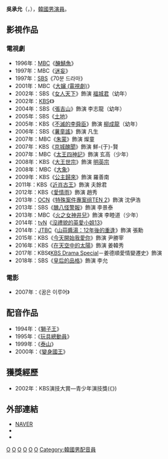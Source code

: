 {{unreferenced|time=2013-05-13T04:27:47+00:00}}
{{藝人
| 姓名 = 吳承允
| 類型 = 男演員
| 外文名 = 오승윤
| 外文 = ko
| 羅馬拼音 = Oh Seung Yoon
| 英文名 = 
| 綽號 = 
| 圖片 =160817 영화 '그랜드 파더' 언론시사회 오승윤.jpg
| 出生日期 = {{birth_date_and_age|1991|3|27}}
| 出生地點 = {{KOR}}[[首爾特別市|首爾特別市]][[陽川區|陽川區]]
| 國籍 = {{KOR}}
| 教育程度 = [[漢陽大學|漢陽大學]]演劇電影科
| 逝世 = 
| 配偶 = 
| 職業 = [[演員|演員]]
| 語言 = [[韓語|韓語]]
| 出道日期 = 1994年
| 出道作 = 
| 代表作 = 
| 電視節目 = 
| 經紀公司 = 家族Actors
}}

'''吳承允'''（{{lang-ko|'''오승윤'''}}，{{bd|1991年|3月27日}}），[[韓國|韓國]][[男演員|男演員]]。

== 影視作品 ==
=== 電視劇 ===
* 1996年：[[文化廣播_(韓國)|MBC]]《[[醃鯖魚|醃鯖魚]]》
* 1997年：MBC《[[迷妄|迷妄]]》
* 1997年：[[SBS_(韓國)|SBS]]《70분 드라마》
* 2001年：MBC《[[大嬸_(電視劇)|大嬸 (電視劇)]]》
* 2002年：SBS《[[女人天下|女人天下]]》飾演 [[福城君|福城君]]（幼年）
* 2002年：[[韓國放送公社|KBS]]《{{link-ko|魔法兒童MASURI|매직키드 마수리}}》
* 2004年：SBS《[[張吉山|張吉山]]》飾演 李志龍（幼年）
* 2005年：SBS《[[土地_(2005年電視劇)|土地]]》
* 2005年：KBS《[[不滅的李舜臣|不滅的李舜臣]]》飾演 [[柳成龍|柳成龍]]（幼年）
* 2006年：SBS《[[薯童謠_(電視劇)|薯童謠]]》飾演 凡生
* 2007年：MBC《[[朱蒙_(電視劇)|朱蒙]]》飾演 燦童
* 2007年：KBS《[[京城醜聞|京城醜聞]]》飾演 鮮-{于}-賢
* 2007年：MBC《[[太王四神記|太王四神記]]》飾演 玄高（少年）
* 2008年：KBS《[[大王世宗|大王世宗]]》飾演 [[明英宗|明英宗]]
* 2008年：MBC《[[大象_(電視劇)|大象]]》
* 2009年：KBS《[[公主歸來|公主歸來]]》飾演 羅善南
* 2011年：KBS《[[近肖古王_(電視劇)|近肖古王]]》飾演 夫餘君
* 2012年：KBS《[[愛情雨|愛情雨]]》飾演 趙秀
* 2013年：[[OCN|OCN]]《[[特殊案件專案组TEN#第二季|特殊案件專案组TEN 2]]》飾演 沈伊浩
* 2013年：SBS《[[醜八怪警報|醜八怪警報]]》飾演 李景泰
* 2013年：MBC《[[火之女神井兒|火之女神井兒]]》飾演 李睦道（少年）
* 2014年：[[tvN|tvN]]《[[沒禮貌的英愛小姐|沒禮貌的英愛小姐13]]》
* 2014年：[[JTBC|JTBC]]《[[山蒜醬湯：12年後的重逢|山蒜醬湯：12年後的重逢]]》飾演 張勳
* 2015年：KBS《[[今天開始我愛你|今天開始我愛你]]》飾演 尹勝宰
* 2016年：KBS《[[在天空中的太陽|在天空中的太陽]]》飾演 姜韓秀
* 2017年：KBS《[[KBS_Drama_Special|KBS Drama Special]]－姜德順愛情變遷史》飾演
* 2018年：SBS《[[皇后的品格|皇后的品格]]》飾演 李允

=== 電影 ===
* 2007年：《꿈은 이루어》

== 配音作品 ==
* 1994年：《[[獅子王|獅子王]]》
* 1995年：《[[玩具總動員|玩具總動員]]》
* 1999年：《[[泰山_(電影)|泰山]]》
* 2000年：《[[變身國王|變身國王]]》
== 獲獎經歷 ==
* 2002年：KBS演技大賞—青少年演技獎(《{{link-ko|魔法兒童MASURI|매직키드 마수리}}》)

== 外部連結 ==
*[http://people.search.naver.com/search.naver?where=nexearch&query=%EC%98%A4%EC%8A%B9%EC%9C%A4&sm=tab_etc&ie=utf8&key=PeopleService&os=94648 NAVER]{{Wayback|url=http://people.search.naver.com/search.naver?where=nexearch&query=%EC%98%A4%EC%8A%B9%EC%9C%A4&sm=tab_etc&ie=utf8&key=PeopleService&os=94648 |date=20200404180426 }}{{ko}}
*{{twitter|osy2427}}
*{{instagram|o_seungyun}}

[[Category:韓國前兒童演員|O]]
[[Category:韓國電視演員|O]]
[[Category:韓國音樂劇演員|O]]
[[Category:漢陽大學校友|O]]
[[Category:首爾特別市出身人物|O]]
[[Category:吳姓|O]]
[[Category:韓國男配音員|Category:韓國男配音員]]